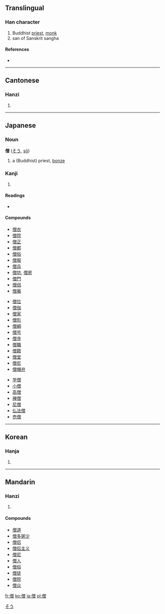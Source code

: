 ==Translingual==

===Han character===
{{Han char|rn=9|rad=人|as=12|sn=14|four=2826<sub>6</sub>|canj=人金田日 (OCWA)}}

# Buddhist [[priest]], [[monk]]
# san of Sanskrit sangha

====References====
* {{Han ref|kx=0117.140|dkj=01076|dj=0248.200|hdz=10222.010|uh=50E7|ud=20711|bh=B9AC|bd=47532}}

----

==Cantonese==

===Hanzi===
{{yue-hanzi|jyut=|y=jang1, sang1}}

# {{defn|Cantonese}}

----

==Japanese==

===Noun===
'''僧''' ([[そう]], [[sō]])

# a (Buddhist) priest, [[bonze]]

===Kanji===
{{ja-kanji|grade=c|rs=人12}}

# {{defn|Japanese}} <!-- line may be deleted if/when POS headers are added -->

====Readings====
* {{ja-readings|on=[[そう]] ([[sō]])|kun=[[ぼうず]] ([[bōzu]])}}

====Compounds====
{{top3}}
* [[僧衣]]
* [[僧院]]
* [[僧正]]
* [[僧都]]
* [[僧俗]]
* [[僧服]]
* [[僧兵]]
* [[僧坊]], [[僧房]]
* [[僧門]]
* [[僧侶]]
* [[僧庵]]
{{mid3}}
* [[僧位]]
* [[僧伽]]
* [[僧家]]
* [[僧形]]
* [[僧綱]]
* [[僧号]]
* [[僧寺]]
* [[僧職]]
* [[僧籍]]
* [[僧堂]]
* [[僧尼]]
* [[僧帽弁]]
{{mid3}}
*[[学僧]]
*[[小僧]]
*[[高僧]]
*[[禅僧]]
*[[尼僧]]
*[[仏法僧]]
*[[売僧]]


[[Category:Japanese nouns|そう]]

----

==Korean==

===Hanja===
{{ko-hanja|hangeul=[[승]]|rv=seung|mr=sŭng}}

# {{defn|Korean}}

----

==Mandarin==

===Hanzi===
{{cmn-hanzi|pin=[[sēng]] ([[seng1]])|wg=seng<sup>1</sup>}}

# {{defn|Mandarin}}

====Compounds====
* [[僧道]]
* [[僧多粥少]]
* [[僧侣]]
* [[僧侣主义]]
* [[僧尼]]
* [[僧人]]
* [[僧俗]]
* [[僧徒]]
* [[僧院]]
* [[僧众]]

[[fr:僧]]
[[ko:僧]]
[[ja:僧]]
[[pl:僧]]